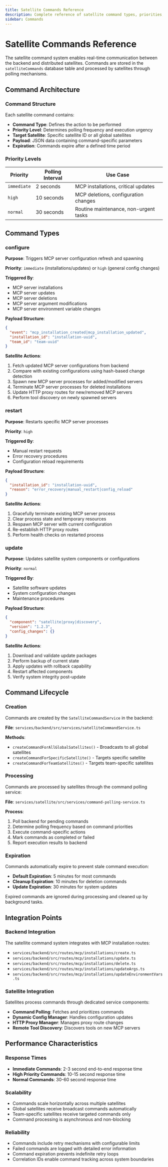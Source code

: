 ```yaml
---
title: Satellite Commands Reference
description: Complete reference of satellite command types, priorities, and their purposes in the DeployStack satellite system.
sidebar: Commands
---
```


# Satellite Commands Reference

The satellite command system enables real-time communication between the backend and distributed satellites. Commands are stored in the `satelliteCommands` database table and processed by satellites through polling mechanisms.

## Command Architecture

### Command Structure

Each satellite command contains:

- **Command Type**: Defines the action to be performed
- **Priority Level**: Determines polling frequency and execution urgency
- **Target Satellite**: Specific satellite ID or all global satellites
- **Payload**: JSON data containing command-specific parameters
- **Expiration**: Commands expire after a defined time period

### Priority Levels

| Priority | Polling Interval | Use Case |
|----------|------------------|----------|
| `immediate` | 2 seconds | MCP installations, critical updates |
| `high` | 10 seconds | MCP deletions, configuration changes |
| `normal` | 30 seconds | Routine maintenance, non-urgent tasks |

## Command Types

### configure

**Purpose**: Triggers MCP server configuration refresh and spawning

**Priority**: `immediate` (installations/updates) or `high` (general config changes)

**Triggered By**:
- MCP server installations
- MCP server updates
- MCP server deletions
- MCP server argument modifications
- MCP server environment variable changes

**Payload Structure**:
```json
{
  "event": "mcp_installation_created|mcp_installation_updated",
  "installation_id": "installation-uuid",
  "team_id": "team-uuid"
}
```

**Satellite Actions**:
1. Fetch updated MCP server configurations from backend
2. Compare with existing configurations using hash-based change detection
3. Spawn new MCP server processes for added/modified servers
4. Terminate MCP server processes for deleted installations
5. Update HTTP proxy routes for new/removed MCP servers
6. Perform tool discovery on newly spawned servers

### restart

**Purpose**: Restarts specific MCP server processes

**Priority**: `high`

**Triggered By**:
- Manual restart requests
- Error recovery procedures
- Configuration reload requirements

**Payload Structure**:
```json
{
  "installation_id": "installation-uuid",
  "reason": "error_recovery|manual_restart|config_reload"
}
```

**Satellite Actions**:
1. Gracefully terminate existing MCP server process
2. Clear process state and temporary resources
3. Respawn MCP server with current configuration
4. Re-establish HTTP proxy routes
5. Perform health checks on restarted process

### update

**Purpose**: Updates satellite system components or configurations

**Priority**: `normal`

**Triggered By**:
- Satellite software updates
- System configuration changes
- Maintenance procedures

**Payload Structure**:
```json
{
  "component": "satellite|proxy|discovery",
  "version": "1.2.3",
  "config_changes": {}
}
```

**Satellite Actions**:
1. Download and validate update packages
2. Perform backup of current state
3. Apply updates with rollback capability
4. Restart affected components
5. Verify system integrity post-update

## Command Lifecycle

### Creation

Commands are created by the `SatelliteCommandService` in the backend:

**File**: `services/backend/src/services/satelliteCommandService.ts`

**Methods**:
- `createCommandForAllGlobalSatellites()` - Broadcasts to all global satellites
- `createCommandForSpecificSatellite()` - Targets specific satellite
- `createCommandForTeamSatellites()` - Targets team-specific satellites

### Processing

Commands are processed by satellites through the command polling service:

**File**: `services/satellite/src/services/command-polling-service.ts`

**Process**:
1. Poll backend for pending commands
2. Determine polling frequency based on command priorities
3. Execute command-specific actions
4. Mark commands as completed or failed
5. Report execution results to backend

### Expiration

Commands automatically expire to prevent stale command execution:

- **Default Expiration**: 5 minutes for most commands
- **Cleanup Expiration**: 10 minutes for deletion commands
- **Update Expiration**: 30 minutes for system updates

Expired commands are ignored during processing and cleaned up by background tasks.

## Integration Points

### Backend Integration

The satellite command system integrates with MCP installation routes:

- `services/backend/src/routes/mcp/installations/create.ts`
- `services/backend/src/routes/mcp/installations/update.ts`
- `services/backend/src/routes/mcp/installations/delete.ts`
- `services/backend/src/routes/mcp/installations/updateArgs.ts`
- `services/backend/src/routes/mcp/installations/updateEnvironmentVars.ts`

### Satellite Integration

Satellites process commands through dedicated service components:

- **Command Polling**: Fetches and prioritizes commands
- **Dynamic Config Manager**: Handles configuration updates
- **HTTP Proxy Manager**: Manages proxy route changes
- **Remote Tool Discovery**: Discovers tools on new MCP servers

## Performance Characteristics

### Response Times

- **Immediate Commands**: 2-3 second end-to-end response time
- **High Priority Commands**: 10-15 second response time
- **Normal Commands**: 30-60 second response time

### Scalability

- Commands scale horizontally across multiple satellites
- Global satellites receive broadcast commands automatically
- Team-specific satellites receive targeted commands only
- Command processing is asynchronous and non-blocking

### Reliability

- Commands include retry mechanisms with configurable limits
- Failed commands are logged with detailed error information
- Command expiration prevents indefinite retry loops
- Correlation IDs enable command tracking across system boundaries
